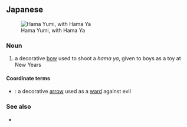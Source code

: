 ==Japanese==
{{ja-kanjitab|破|魔|弓}}
[[File:Hama-ya,Hama-yumi,katori-city,Japan.jpg|thumb|Hama Yumi, with Hama Ya]]

===Noun===
{{ja-noun|はま ゆみ}}

# a decorative [[bow]] used to shoot a ''hama ya'', given to boys as a toy at New Years

====Coordinate terms====
* {{ja-l|破魔矢|はまや|hama ya}}: a decorative [[arrow]] used as a [[ward]] against evil

===See also===
* {{pedia|Hama Yumi}}